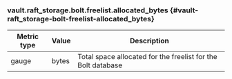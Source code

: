### vault.raft_storage.bolt.freelist.allocated_bytes {#vault-raft_storage-bolt-freelist-allocated_bytes}

Metric type | Value | Description
----------- | ----- | -----------
gauge       | bytes | Total space allocated for the freelist for the Bolt database
